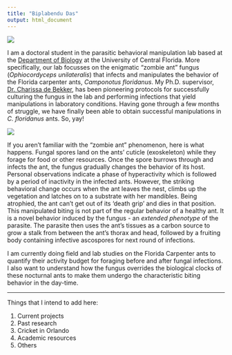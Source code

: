 ```yaml
---
title: "Biplabendu Das"
output: html_document
---
```


![](docs/images/dp.jpg)


I am a doctoral student in the parasitic behavioral manipulation lab based at the [Department of Biology](http://sciences.ucf.edu/biology/) at the University of Central Florida. More specifically, our lab focusses on the enigmatic "zombie ant" fungus (*Ophiocordyceps unilateralis*) that infects and manipulates the behavior of the Florida carpenter ants, *Camponotus floridanus*. 
My Ph.D. supervisor, [Dr. Charissa de Bekker](http://sciences.ucf.edu/biology/debekkerlab/), has been pioneering protocols for successfully culturing the fungus in the lab and performing infections that yield manipulations in laboratory conditions. Having gone through a few months of struggle, we have finally been able to obtain successful manipulations in *C. floridanus* ants. So, yay! 

![](docs/images/zombie_ant.jpg)


If you aren't familiar with the "zombie ant" phenomenon, here is what happens. Fungal spores land on the ants' cuticle (exoskeleton) while they forage for food or other resources. Once the spore burrows through and infects the ant, the fungus gradually changes the behavior of its host. Personal observations indicate a phase of hyperactivity which is followed by a period of inactivity in the infected ants. However, the striking behavioral change occurs when the ant leaves the nest, climbs up the vegetation and latches on to a substrate with her mandibles. Being atrophied, the ant can't get out of its 'death grip' and dies in that position. This manipulated biting is not part of the regular behavior of a healthy ant. It is a novel behavior induced by the fungus - an *extended phenotype* of the parasite. The parasite then uses the ant’s tissues as a carbon source to grow a stalk from between the ant’s thorax and head, followed by a fruiting body containing infective ascospores for next round of infections.

I am currently doing field and lab studies on the Florida Carpenter ants to quantify their activity budget for foraging before and after fungal infections. I also want to understand how the fungus overrides the biological clocks of these nocturnal ants to make them undergo the characteristic biting behavior in the day-time.

----------------------------------

Things that I intend to add here:

1. Current projects
1. Past research 
1. Cricket in Orlando
1. Academic resources 
1. Others
